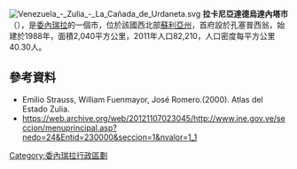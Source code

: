 [[Image:Venezuela_-_Zulia_-_La_Cañada_de_Urdaneta.svg|right]]
'''拉卡尼亞達德烏達內塔市'''（{{lang-es|Municipio La Cañada de Urdaneta}}），是[[委內瑞拉|委內瑞拉]]的一個市，位於該國西北部[[蘇利亞州|蘇利亞州]]，首府設於孔塞普西翁，始建於1988年，面積2,040平方公里，2011年人口82,210，人口密度每平方公里40.30人。

==參考資料==
* Emilio Strauss, William Fuenmayor, José Romero.(2000). Atlas del Estado Zulia.
* https://web.archive.org/web/20121107023045/http://www.ine.gov.ve/seccion/menuprincipal.asp?nedo=24&Entid=230000&seccion=1&nvalor=1_1

{{Venezuela-geo-stub}}
[[Category:委內瑞拉行政區劃|Category:委內瑞拉行政區劃]]